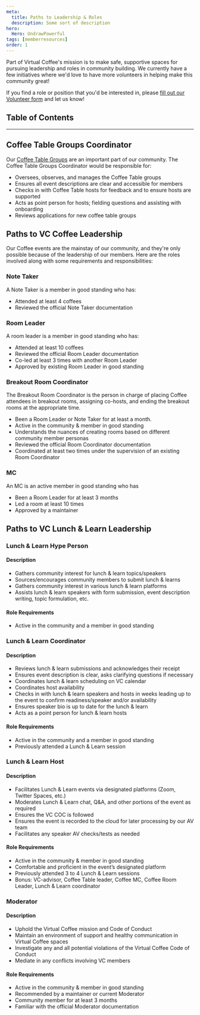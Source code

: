 ```yaml
---
meta:
  title: Paths to Leadership & Roles
  description: Some sort of description
hero:
  Hero: UndrawPowerful
tags: [memberresources]
order: 1
---
```



<TextContainer showBackToTopLink={false}>

<LeadText>

Part of Virtual Coffee's mission is to make safe, supportive spaces for pursuing leadership and roles in community building. We currently have a few initiatives where we'd love to have more volunteers in helping make this community great!

If you find a role or position that you'd be interested in, please [fill out our Volunteer form](/volunteer-at-virtual-coffee) and let us know!

</LeadText>

</TextContainer>

## Table of Contents

<TextContainer>

---

## Coffee Table Groups Coordinator

Our [Coffee Table Groups](./coffee-table-groups) are an important part of our community. The Coffee Table Groups Coordinator would be responsible for:

- Oversees, observes, and manages the Coffee Table groups
- Ensures all event descriptions are clear and accessible for members
- Checks in with Coffee Table hosts for feedback and to ensure hosts are supported
- Acts as point person for hosts; fielding questions and assisting with onboarding
- Reviews applications for new coffee table groups

## Paths to VC Coffee Leadership

Our Coffee events are the mainstay of our community, and they're only possible because of the leadership of our members. Here are the roles involved along with some requirements and responsibilities:

### Note Taker

A Note Taker is a member in good standing who has:

- Attended at least 4 coffees
- Reviewed the official Note Taker documentation

### Room Leader

A room leader is a member in good standing who has:

- Attended at least 10 coffees
- Reviewed the official Room Leader documentation
- Co-led at least 3 times with another Room Leader
- Approved by existing Room Leader in good standing

### Breakout Room Coordinator

The Breakout Room Coordinator is the person in charge of placing Coffee attendees in breakout rooms, assigning co-hosts, and ending the breakout rooms at the appropriate time.

- Been a Room Leader or Note Taker for at least a month.
- Active in the community & member in good standing
- Understands the nuances of creating rooms based on different community member personas
- Reviewed the official Room Coordinator documentation
- Coordinated at least two times under the supervision of an existing Room Coordinator

### MC

An MC is an active member in good standing who has

- Been a Room Leader for at least 3 months
- Led a room at least 10 times
- Approved by a maintainer

## Paths to VC Lunch & Learn Leadership

### Lunch & Learn Hype Person

#### Description

- Gathers community interest for lunch & learn topics/speakers
- Sources/encourages community members to submit lunch & learns
- Gathers community interest in various lunch & learn platforms
- Assists lunch & learn speakers with form submission, event description writing, topic formulation, etc.

#### Role Requirements

- Active in the community and a member in good standing

### Lunch & Learn Coordinator

#### Description

- Reviews lunch & learn submissions and acknowledges their receipt
- Ensures event description is clear, asks clarifying questions if necessary
- Coordinates lunch & learn scheduling on VC calendar
- Coordinates host availability
- Checks in with lunch & learn speakers and hosts in weeks leading up to the event to confirm readiness/speaker and/or availability
- Ensures speaker bio is up to date for the lunch & learn
- Acts as a point person for lunch & learn hosts

#### Role Requirements

- Active in the community and a member in good standing
- Previously attended a Lunch & Learn session

### Lunch & Learn Host

#### Description

- Facilitates Lunch & Learn events via designated platforms (Zoom, Twitter Spaces, etc.)
- Moderates Lunch & Learn chat, Q&A, and other portions of the event as required
- Ensures the VC COC is followed
- Ensures the event is recorded to the cloud for later processing by our AV team
- Facilitates any speaker AV checks/tests as needed

#### Role Requirements

- Active in the community & member in good standing
- Comfortable and proficient in the event’s designated platform
- Previously attended 3 to 4 Lunch & Learn sessions
- Bonus: VC-advisor, Coffee Table leader, Coffee MC, Coffee Room Leader, Lunch & Learn coordinator

### Moderator

#### Description

- Uphold the Virtual Coffee mission and Code of Conduct
- Maintain an environment of support and healthy communication in Virtual Coffee spaces
- Investigate any and all potential violations of the Virtual Coffee Code of Conduct
- Mediate in any conflicts involving VC members

#### Role Requirements

- Active in the community & member in good standing
- Recommended by a maintainer or current Moderator
- Community member for at least 3 months
- Familiar with the official Moderator documentation

</TextContainer>

